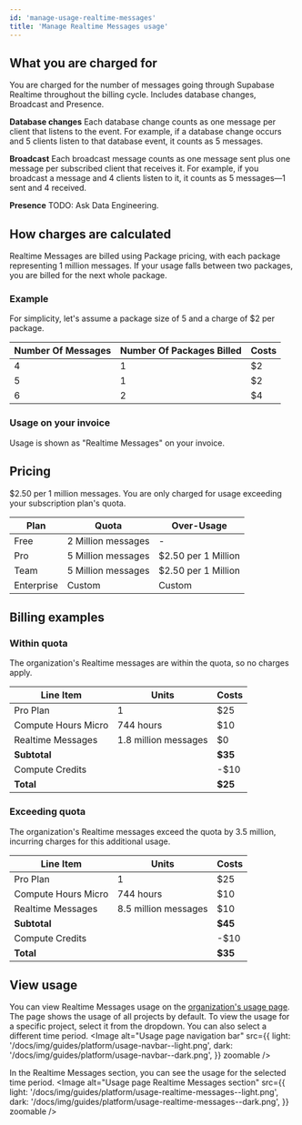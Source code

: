 ```yaml
---
id: 'manage-usage-realtime-messages'
title: 'Manage Realtime Messages usage'
---
```


## What you are charged for
You are charged for the number of messages going through Supabase Realtime throughout the billing cycle. Includes database changes, Broadcast and Presence.

**Database changes**
Each database change counts as one message per client that listens to the event. For example, if a database change occurs and 5 clients listen to that database event, it counts as 5 messages.

**Broadcast**
Each broadcast message counts as one message sent plus one message per subscribed client that receives it. For example, if you broadcast a message and 4 clients listen to it, it counts as 5 messages—1 sent and 4 received.

**Presence**
TODO: Ask Data Engineering.

## How charges are calculated
Realtime Messages are billed using Package pricing, with each package representing 1 million messages. If your usage falls between two packages, you are billed for the next whole package.

### Example
For simplicity, let's assume a package size of 5 and a charge of $2 per package.

| Number Of Messages | Number Of Packages Billed | Costs |
|--------------------|---------------------------|-------|
| 4                  | 1                         | $2    |
| 5                  | 1                         | $2    |
| 6                  | 2                         | $4    |

### Usage on your invoice
Usage is shown as "Realtime Messages" on your invoice.

## Pricing
$2.50 per 1 million messages. You are only charged for usage exceeding your subscription plan's quota.

| Plan       | Quota              | Over-Usage          |
|------------|--------------------|---------------------|
| Free       | 2 Million messages | -                   |
| Pro        | 5 Million messages | $2.50 per 1 Million |
| Team       | 5 Million messages | $2.50 per 1 Million |
| Enterprise | Custom             | Custom              |

## Billing examples
### Within quota
The organization's Realtime messages are within the quota, so no charges apply.

| Line Item           | Units                | Costs   |
|---------------------|----------------------|---------|
| Pro Plan            | 1                    | $25     |
| Compute Hours Micro | 744 hours            | $10     |
| Realtime Messages   | 1.8 million messages | $0      |
| **Subtotal**        |                      | **$35** |
| Compute Credits     |                      | -$10    |
| **Total**           |                      | **$25** |

### Exceeding quota
The organization's Realtime messages exceed the quota by 3.5 million, incurring charges for this additional usage.

| Line Item           | Units                | Costs   |
|---------------------|----------------------|---------|
| Pro Plan            | 1                    | $25     |
| Compute Hours Micro | 744 hours            | $10     |
| Realtime Messages   | 8.5 million messages | $10     |
| **Subtotal**        |                      | **$45** |
| Compute Credits     |                      | -$10    |
| **Total**           |                      | **$35** |

## View usage
You can view Realtime Messages usage on the [organization's usage page](https://supabase.com/dashboard/org/_/usage). The page shows the usage of all projects by default. To view the usage for a specific project, select it from the dropdown. You can also select a different time period.
<Image
  alt="Usage page navigation bar"
  src={{
    light: '/docs/img/guides/platform/usage-navbar--light.png',
    dark: '/docs/img/guides/platform/usage-navbar--dark.png',
  }}
  zoomable
/>

In the Realtime Messages section, you can see the usage for the selected time period.
<Image
  alt="Usage page Realtime Messages section"
  src={{
    light: '/docs/img/guides/platform/usage-realtime-messages--light.png',
    dark: '/docs/img/guides/platform/usage-realtime-messages--dark.png',
  }}
  zoomable
/>